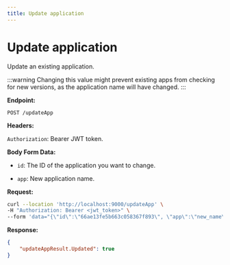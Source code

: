 ```yaml
---
title: Update application
---
```


# Update application

Update an existing application.

:::warning
Changing this value might prevent existing apps from checking for new versions, as the application name will have changed.
:::

**Endpoint:**

`POST /updateApp`

**Headers:**

`Authorization`: Bearer JWT token.

**Body Form Data:**

- `id`: The ID of the application you want to change.

- `app`: New application name.

**Request:**
```bash
curl --location 'http://localhost:9000/updateApp' \
-H "Authorization: Bearer <jwt_token>" \
--form 'data="{\"id\":\"66ae13fe5b663c058367f893\", \"app\":\"new_name\"}"'
```

**Response:**

```json
{
    "updateAppResult.Updated": true
}
```
